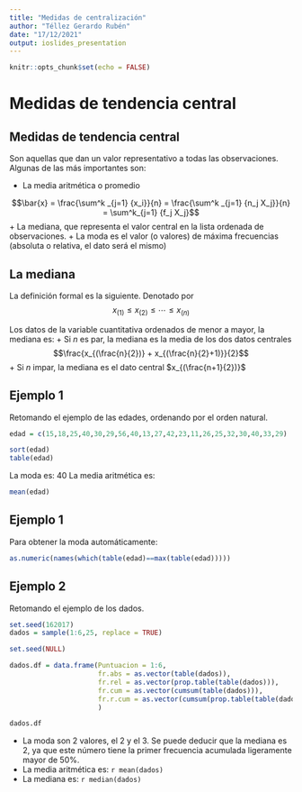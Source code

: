 ---
title: "Medidas de centralización"
author: "Téllez Gerardo Rubén"
date: "17/12/2021"
output: ioslides_presentation
---

```{r setup, include=FALSE}
knitr::opts_chunk$set(echo = FALSE)
```

# Medidas de tendencia central

## Medidas de tendencia central

Son aquellas que dan un valor representativo a todas las observaciones. Algunas de las más importantes son:

+ La media aritmética o promedio

$$\bar{x} = \frac{\sum^k _{j=1} {x_i}}{n} = \frac{\sum^k _{j=1} {n_j X_j}}{n} = \sum^k_{j=1} {f_j X_j}$$
+ La mediana, que representa el valor central en la lista ordenada de observaciones.
+ La moda es el valor (o valores) de máxima frecuencias (absoluta o relativa, el dato será el mismo)


## La mediana

La definición formal es la siguiente. Denotado por 
$$x_{(1)} \le x_{(2)} \le \cdots \le x_{(n)}$$

Los datos de la variable cuantitativa ordenados de menor a mayor, la mediana es:
+ Si $n$ es par, la mediana es la media de los dos datos centrales
$$\frac{x_{(\frac{n}{2})} + x_{(\frac{n}{2}+1)}}{2}$$
+ Si $n$ impar, la mediana es el dato central $x_{(\frac{n+1}{2})}$

## Ejemplo 1

Retomando el ejemplo de las edades, ordenando por el orden natural.
```{r}
edad = c(15,18,25,40,30,29,56,40,13,27,42,23,11,26,25,32,30,40,33,29)

sort(edad)
table(edad)
```
La moda es: 40
La media aritmética es:
```{r}
mean(edad)
```

## Ejemplo 1

Para obtener la moda automáticamente:
```{r}
as.numeric(names(which(table(edad)==max(table(edad)))))
```


## Ejemplo 2

Retomando el ejemplo de los dados.
```{r}
set.seed(162017)
dados = sample(1:6,25, replace = TRUE)

set.seed(NULL) 

dados.df = data.frame(Puntuacion = 1:6,
                      fr.abs = as.vector(table(dados)),
                      fr.rel = as.vector(prop.table(table(dados))),
                      fr.cum = as.vector(cumsum(table(dados))),
                      fr.r.cum = as.vector(cumsum(prop.table(table(dados))))
                      )

dados.df
```

+ La moda son 2 valores, el 2 y el 3. Se puede deducir que la mediana es 2, ya que este número tiene la primer frecuencia acumulada ligeramente mayor de 50%.
+ La media aritmética es: `r mean(dados)`
+ La mediana es: `r median(dados)`











